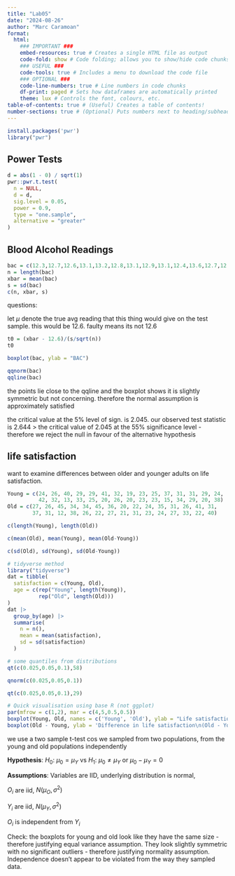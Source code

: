 ```yaml
---
title: "Lab05"
date: "2024-08-26"
author: "Marc Caramoan"
format: 
  html: 
    ### IMPORTANT ###
    embed-resources: true # Creates a single HTML file as output
    code-fold: show # Code folding; allows you to show/hide code chunks
    ### USEFUL ###
    code-tools: true # Includes a menu to download the code file
    ### OPTIONAL ###
    code-line-numbers: true # Line numbers in code chunks
    df-print: paged # Sets how dataframes are automatically printed
    theme: lux # Controls the font, colours, etc.
table-of-contents: true # (Useful) Creates a table of contents!
number-sections: true # (Optional) Puts numbers next to heading/subheadings
---
```


```r
install.packages('pwr')
library("pwr")
```

## Power Tests

```r
d = abs(1 - 0) / sqrt(1)
pwr::pwr.t.test(
  n = NULL,
  d = d,
  sig.level = 0.05,
  power = 0.9,
  type = "one.sample",
  alternative = "greater"
)

```

## Blood Alcohol Readings

```r
bac = c(12.3,12.7,12.6,13.1,13.2,12.8,13.1,12.9,13.1,12.4,13.6,12.7,12.6,13.1,12.4,12.6,13.3,12.6,12.4,13.1,12.9,12.6,12.7,12.5,12.4,12.4,12.6,12.7,12.4,12.9)
n = length(bac)
xbar = mean(bac)
s = sd(bac)
c(n, xbar, s)
```

questions:

let $\mu$ denote the true avg reading that this thing would give on the test sample. this would be 12.6. faulty means its not 12.6

```r
t0 = (xbar - 12.6)/(s/sqrt(n))
t0
```

```r
boxplot(bac, ylab = "BAC")
```

```r
qqnorm(bac)
qqline(bac)
```

the points lie close to the qqline and the boxplot shows it is slightly symmetric but not concerning. therefore the normal assumption is approximately satisfied

the critical value at the 5% level of sign. is 2.045. our observed test statistic is 2.644 \> the critical value of 2.045 at the 55% significance level - therefore we reject the null in favour of the alternative hypothesis

## life satisfaction

want to examine differences between older and younger adults on life satisfaction.

```r
Young = c(24, 26, 40, 29, 29, 41, 32, 19, 23, 25, 37, 31, 31, 29, 24, 
          42, 32, 13, 33, 25, 20, 26, 20, 23, 23, 15, 34, 29, 20, 38)
Old = c(27, 26, 45, 34, 34, 45, 36, 20, 22, 24, 35, 31, 26, 41, 31, 
        37, 31, 12, 38, 26, 22, 27, 21, 31, 23, 24, 27, 33, 22, 40)
```

```r
c(length(Young), length(Old))

```

```r
c(mean(Old), mean(Young), mean(Old-Young))
```

```r
c(sd(Old), sd(Young), sd(Old-Young))
```

```r
# tidyverse method
library("tidyverse")
dat = tibble(
  satisfaction = c(Young, Old), 
  age = c(rep("Young", length(Young)),
          rep("Old", length(Old)))
)
dat |> 
  group_by(age) |> 
  summarise(
    n = n(),
    mean = mean(satisfaction),
    sd = sd(satisfaction)
  )
```

```r
# some quantiles from distributions
qt(c(0.025,0.05,0.1),58)
```

```r
qnorm(c(0.025,0.05,0.1))
```

```r
qt(c(0.025,0.05,0.1),29)
```

```r
# Quick visualisation using base R (not ggplot)
par(mfrow = c(1,2), mar = c(4,5,0.5,0.5))
boxplot(Young, Old, names = c('Young', 'Old'), ylab = "Life satisfaction")
boxplot(Old - Young, ylab = 'Difference in life satisfaction\n(Old - Young)')
```

we use a two sample t-test cos we sampled from two populations, from the young and old populations independently

**Hypothesis**: $H_0$: $\mu_0 = \mu_Y$ vs $H_1$: $\mu_0 \neq \mu_Y$ or $\mu_0 - \mu_Y = 0$

**Assumptions**: Variables are IID, underlying distribution is normal,

$O_i$ are iid, $N(\mu_O, \sigma^2)$

$Y_i$ are iid, $N(\mu_Y, \sigma^2)$

$O_i$ is independent from $Y_i$

Check: the boxplots for young and old look like they have the same size - therefore justifying equal variance assumption. They look slightly symmetric with no significant outliers - therefore justifying normality assumption. Independence doesn't appear to be violated from the way they sampled data.
